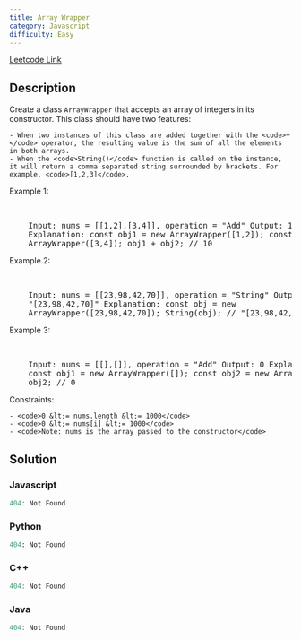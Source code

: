 ```yaml
---
title: Array Wrapper
category: Javascript
difficulty: Easy
---
```


<Callout>

[Leetcode Link](https://leetcode.com/problems/array-wrapper)

</Callout>

## Description

Create a class <code>ArrayWrapper</code> that accepts an array of integers in its constructor. This class should have two features:

    - When two instances of this class are added together with the <code>+</code> operator, the resulting value is the sum of all the elements in both arrays.
    - When the <code>String()</code> function is called on the instance, it will return a comma separated string surrounded by brackets. For example, <code>[1,2,3]</code>.

Example 1:

<br />
<pre className="overflow-x-auto">
	Input: nums = [[1,2],[3,4]], operation = &quot;Add&quot; Output: 10
	Explanation: const obj1 = new ArrayWrapper([1,2]); const obj2 = new
	ArrayWrapper([3,4]); obj1 + obj2; // 10
</pre>

Example 2:

<br />
<pre className="overflow-x-auto">
	Input: nums = [[23,98,42,70]], operation = &quot;String&quot; Output:
	&quot;[23,98,42,70]&quot; Explanation: const obj = new
	ArrayWrapper([23,98,42,70]); String(obj); // &quot;[23,98,42,70]&quot;
</pre>

Example 3:

<br />
<pre className="overflow-x-auto">
	Input: nums = [[],[]], operation = &quot;Add&quot; Output: 0 Explanation:
	const obj1 = new ArrayWrapper([]); const obj2 = new ArrayWrapper([]); obj1 +
	obj2; // 0
</pre>

Constraints:

    - <code>0 &lt;= nums.length &lt;= 1000</code>
    - <code>0 &lt;= nums[i] &lt;= 1000</code>
    - <code>Note: nums is the array passed to the constructor</code>

## Solution

### Javascript

```javascript
404: Not Found
```

### Python

```python
404: Not Found
```

### C++

```cpp
404: Not Found
```

### Java

```java
404: Not Found
```
